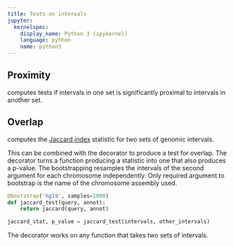 ```yaml
---
title: Tests on intervals
jupyter:
  kernelspec:
    display_name: Python 3 (ipykernel)
    language: python
    name: python3
---
```


## Proximity

[](`~genominterv.proximity_test`) computes tests if intervals in one set is significantly
proximal to intervals in another set.


## Overlap

[](`~genominterv.jaccard`) computes the [Jaccard index](https://en.wikipedia.org/wiki/Jaccard_index)
statistic for two sets of genomic intervals.


This can be combined with the [](`~genominterv.bootstrap`) decorator to produce a test for overlap. The decorator turns a function producing
a statistic into one that also produces a p-value. The bootstrapping resamples
the intervals of the second argument for each chromosome independently. Only
required argument to bootstrap is the name of the chromosome assembly used.

```python
@bootstrap('hg19', samples=1000)
def jaccard_test(query, annot):
    return jaccard(query, annot)

jaccard_stat, p_value = jaccard_test(intervals, other_intervals)
```

The decorator works on any function that takes two sets of intervals.

